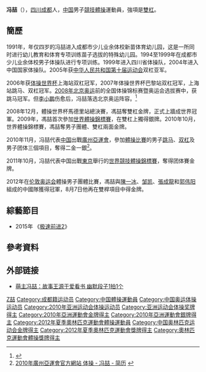 {{Otheruses|冯喆}}
{{Infobox 體操選手
|gymnastname= 冯喆
|fullname  = 
|nickname  = 
|country   = {{PRC}}
|formercountry= 
|hometown= 
|birthdate= {{birth_date_and_age|1987|11|19}}
|birthplace= {{CHN}}[[四川省|四川省]]
|deathdate=
|deathplace=
|height= {{height|m=1.60}} 
|discipline= 男子[[競技體操|競技體操]] 
|natlteam=
|club=  
|gym=
|collegeteam=
|headcoach=
|assistcoach=
|formercoach=
|choreographer=
| show-medals = yes
|medaltemplates= 
{{MedalSport | [[體操|男子體操]]}}
{{MedalCompetition | [[夏季奧林匹克運動會|夏季奧林匹克運動會]] }}
{{MedalGold  | [[2012年夏季奧林匹克運動會|2012年伦敦]] | 團體}}
{{MedalGold  | [[2012年夏季奧林匹克運動會|2012年伦敦]] | 雙槓}}
{{MedalCompetition|[[世界競技體操錦標賽|世界競技體操錦標賽]]}}
{{MedalSilver|[[2010年世界競技體操錦標賽|2009年 倫敦]]|双杠}}
{{MedalGold|[[2010年世界競技體操錦標賽|2010年 鹿特丹]]|團體}}
{{MedalGold|[[2010年世界競技體操錦標賽|2010年 鹿特丹]]|双杠}}
{{MedalGold|[[2011年世界競技體操錦標賽|2011年 東京]]|團體}}
{{MedalCompetition|[[亞洲運動會|亞洲運動會]]}}
{{MedalGold|[[2010年亞洲運動會|2010年 廣州]]|團體}}
{{MedalGold|[[2010年亞洲運動會|2010年 廣州]]|双杠}}
{{MedalSilver|[[2010年亞洲運動會|2010年 廣州]]|跳马}}
}}

'''冯喆'''（{{bd|1987年|11月19日|catIdx=F}}），[[四川省|四川]][[成都市|成都]]人，[[中华人民共和国|中国]]男子[[競技體操|競技體操]]運動員，強項是[[雙杠|雙杠]]。

== 簡歷 ==
1991年，年仅四岁的冯喆进入成都市少儿业余体校新苗体育幼儿园，这是一所同时进行幼儿教育和体育专项训练苗子选拔的特殊幼儿园。1994至1999年在成都市少儿业余体校男子体操队进行专项训练。1999年进入四川省体操队，2004年进入中国国家体操队。2005年获[[中华人民共和国第十届运动会|中华人民共和国第十届运动会]]双杠亚军。

2006年获[[体操世界杯|体操世界杯]]上海站双杠冠军，2007年体操世界杯巴黎站双杠冠军，上海站跳马、双杠冠军。[[2008年北京奥运|2008年北京奥运]]前的全国体操锦标赛暨奥运会选拔赛中，获跳马冠军。但[[李小鹏_(体操)|李小鹏]]伤愈后，冯喆落选北京奥运阵容。<ref>{{cite web|url=http://www.cdwb.com.cn/html/2008-12/16/content_368458.htm|title=冯喆 四川体操第二个世界冠军|publisher=四川新闻网，来源：成都晚报|author=记者：钟宁|date=2008年12月16日|accessdate=2012-09-16|language=Zh-hans}}{{Dead link|date=2020年2月 |bot=InternetArchiveBot |fix-attempted=yes }}</ref>

2008年12月，體操世界杯馬德里站總決賽，馮喆奪雙杠金牌，正式上牆成世界冠軍。2009年，馮喆首次參加[[世界體操錦標賽|世界體操錦標賽]]，在雙杠上獨得銀牌。2010年10月，世界體操錦標賽，馮喆奪男子團體、雙杠兩面金牌。

2010年11月，冯喆代表[[2010年亚洲运动会中国代表团|中国]]出戰[[廣州|廣州]][[2010年亞洲運動會|亞運會]]，參加[[2010年亞洲運動會體操比賽|體操比賽]]的男子[[跳马|跳马]]、[[双杠|双杠]]及男子团体三個項目，奪得二金一銀<ref name="廣州亞運">[http://www.gz2010.cn/info/CHN_CHN/ZB/ZBB101A_GA@@@@@@@@@@@@@@@CHN_number=200769.html 2010年廣州亞運會官方網站 体操 - 冯喆 - 简历] {{dead link}}</ref>。

2011年10月，冯喆代表中国出戰[[東京|東京]]舉行的[[2011年世界競技體操錦標賽|世界競技體操錦標賽]]，奪得团体賽金牌。

2012年在[[2012年夏季奧林匹克運動會|伦敦奥运会]]體操男子團體比賽，馮喆與[[陳一冰|陳一冰]]、[[邹凯|邹凯]]、[[張成龍|張成龍]]和[[郭伟阳|郭伟阳]]組成的中國隊獲得冠軍，8月7日他再在雙桿項目中得金牌。

== 綜藝節目 ==
* 2015年 《[[极速前进中国版2|极速前进2]]》

== 參考資料 ==
{{reflist}}

== 外部链接 ==
* [http://sc.sina.com.cn/news/2012olympic/2012-08-08/103316678.html 萌主冯喆：故事王源于爱看书 幽默段子1拍1个] {{Wayback|url=http://sc.sina.com.cn/news/2012olympic/2012-08-08/103316678.html |date=20201127123410 }}

{{奥林匹克运动会体操比赛男子团体全能冠军|2012}}
{{奧林匹克運動會男子雙槓冠軍}}
{{世界體操錦標賽男子雙槓冠軍}}

{{Authority control}}
{{DEFAULTSORT:Feng Zhe}}
[[Category:冯姓|Z喆]]
[[Category:成都籍运动员|Category:成都籍运动员]]
[[Category:中国體操運動員|Category:中国體操運動員]]
[[Category:中国奥运体操运动员|Category:中国奥运体操运动员]]
[[Category:2010年亚洲运动会体操运动员|Category:2010年亚洲运动会体操运动员]]
[[Category:亚洲运动会体操奖牌得主|Category:亚洲运动会体操奖牌得主]]
[[Category:2010年亞洲運動會金牌得主|Category:2010年亞洲運動會金牌得主]]
[[Category:2010年亞洲運動會銀牌得主|Category:2010年亞洲運動會銀牌得主]]
[[Category:2012年夏季奧林匹克運動會體操運動員|Category:2012年夏季奧林匹克運動會體操運動員]]
[[Category:中国奥林匹克运动会金牌得主|Category:中国奥林匹克运动会金牌得主]]
[[Category:2012年夏季奧林匹克運動會獎牌得主|Category:2012年夏季奧林匹克運動會獎牌得主]]
[[Category:奧林匹克運動會體操獎牌得主|Category:奧林匹克運動會體操獎牌得主]]